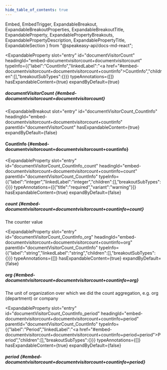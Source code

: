 ```yaml
---
hide_table_of_contents: true
---
```

  Embed,
  EmbedTrigger,
  ExpandableBreakout,
  ExpandableBreakoutProperties,
  ExpandableBreakoutTitle,
  ExpandableProperty,
  ExpandablePropertyBreakouts,
  ExpandablePropertyDescription,
  ExpandablePropertyTitle,
  ExpandableSection
} from "@speakeasy-api/docs-md-react";

<ExpandableSection>

<ExpandableProperty
  slot="entry"
  id="documentVisitorCount"
  headingId="embed-documentvisitorcount+documentvisitorcount"
  typeInfo={{"label":"CountInfo","linkedLabel":"<a href=\"#embed-documentvisitorcount+documentvisitorcount+countinfo\">CountInfo</a>","children":[],"breakoutSubTypes":{}}}
  typeAnnotations={[]}
  hasExpandableContent={true}
  expandByDefault={true}
>

<ExpandablePropertyTitle slot="title">

##### documentVisitorCount \{#embed-documentvisitorcount+documentvisitorcount\}

</ExpandablePropertyTitle>

<ExpandablePropertyBreakouts slot="breakouts">

<ExpandableBreakout
  slot="entry"
  id="documentVisitorCount_CountInfo"
  headingId="embed-documentvisitorcount+documentvisitorcount+countinfo"
  parentId="documentVisitorCount"
  hasExpandableContent={true}
  expandByDefault={false}
>

<ExpandableBreakoutTitle slot="title">

#### CountInfo \{#embed-documentvisitorcount+documentvisitorcount+countinfo\}

</ExpandableBreakoutTitle>

<ExpandableBreakoutProperties slot="properties">

<ExpandableProperty
  slot="entry"
  id="documentVisitorCount_CountInfo_count"
  headingId="embed-documentvisitorcount+documentvisitorcount+countinfo+count"
  parentId="documentVisitorCount_CountInfo"
  typeInfo={{"label":"integer","linkedLabel":"integer","children":[],"breakoutSubTypes":{}}}
  typeAnnotations={[{"title":"required","variant":"warning"}]}
  hasExpandableContent={true}
  expandByDefault={false}
>

<ExpandablePropertyTitle slot="title">

##### count \{#embed-documentvisitorcount+documentvisitorcount+countinfo+count\}

</ExpandablePropertyTitle>

<ExpandablePropertyDescription slot="description">

The counter value

</ExpandablePropertyDescription>

</ExpandableProperty>

<ExpandableProperty
  slot="entry"
  id="documentVisitorCount_CountInfo_org"
  headingId="embed-documentvisitorcount+documentvisitorcount+countinfo+org"
  parentId="documentVisitorCount_CountInfo"
  typeInfo={{"label":"string","linkedLabel":"string","children":[],"breakoutSubTypes":{}}}
  typeAnnotations={[]}
  hasExpandableContent={true}
  expandByDefault={false}
>

<ExpandablePropertyTitle slot="title">

##### org \{#embed-documentvisitorcount+documentvisitorcount+countinfo+org\}

</ExpandablePropertyTitle>

<ExpandablePropertyDescription slot="description">

The unit of organization over which we did the count aggregation, e.g. org (department) or company

</ExpandablePropertyDescription>

</ExpandableProperty>

<ExpandableProperty
  slot="entry"
  id="documentVisitorCount_CountInfo_period"
  headingId="embed-documentvisitorcount+documentvisitorcount+countinfo+period"
  parentId="documentVisitorCount_CountInfo"
  typeInfo={{"label":"Period","linkedLabel":"<a href=\"#embed-documentvisitorcount+documentvisitorcount+countinfo+period+period\">Period</a>","children":[],"breakoutSubTypes":{}}}
  typeAnnotations={[]}
  hasExpandableContent={true}
  expandByDefault={false}
>

<ExpandablePropertyTitle slot="title">

##### period \{#embed-documentvisitorcount+documentvisitorcount+countinfo+period\}

</ExpandablePropertyTitle>

<ExpandablePropertyBreakouts slot="breakouts">

<Embed slot="embed">

<EmbedTrigger slot="trigger" embedTitle="period" triggerText="View period details">

<Embedperiod />

</EmbedTrigger>

</Embed>

</ExpandablePropertyBreakouts>

</ExpandableProperty>

</ExpandableBreakoutProperties>

</ExpandableBreakout>

</ExpandablePropertyBreakouts>

</ExpandableProperty>

</ExpandableSection>